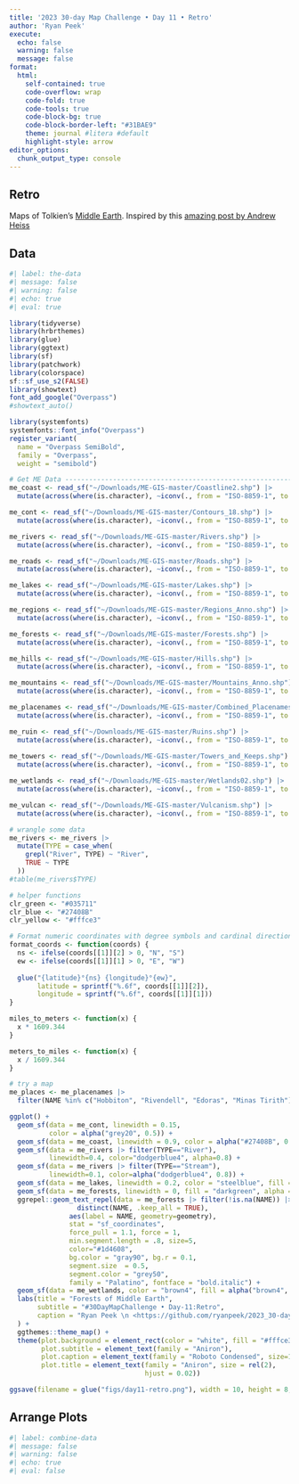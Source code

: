 ```yaml
---
title: '2023 30-day Map Challenge • Day 11 • Retro'
author: 'Ryan Peek'
execute:
  echo: false
  warning: false
  message: false
format: 
  html:
    self-contained: true
    code-overflow: wrap
    code-fold: true
    code-tools: true
    code-block-bg: true
    code-block-border-left: "#31BAE9"
    theme: journal #litera #default
    highlight-style: arrow
editor_options: 
  chunk_output_type: console
---
```


## Retro

Maps of Tolkien's [Middle Earth](https://github.com/jvangeld/ME-GIS). Inspired by this [amazing post by Andrew Heiss](https://www.andrewheiss.com/blog/2023/04/26/middle-earth-mapping-sf-r-gis/)


## Data

```r
#| label: the-data
#| message: false
#| warning: false
#| echo: true
#| eval: true

library(tidyverse)
library(hrbrthemes)
library(glue)
library(ggtext)
library(sf)
library(patchwork)
library(colorspace)
sf::sf_use_s2(FALSE)
library(showtext)
font_add_google("Overpass")
#showtext_auto()

library(systemfonts)
systemfonts::font_info("Overpass")
register_variant(
  name = "Overpass SemiBold",
  family = "Overpass",
  weight = "semibold")

# Get ME Data ----------------------------------------------------------------
me_coast <- read_sf("~/Downloads/ME-GIS-master/Coastline2.shp") |> 
  mutate(across(where(is.character), ~iconv(., from = "ISO-8859-1", to = "UTF-8")))

me_cont <- read_sf("~/Downloads/ME-GIS-master/Contours_18.shp") |> 
  mutate(across(where(is.character), ~iconv(., from = "ISO-8859-1", to = "UTF-8")))

me_rivers <- read_sf("~/Downloads/ME-GIS-master/Rivers.shp") |> 
  mutate(across(where(is.character), ~iconv(., from = "ISO-8859-1", to = "UTF-8")))

me_roads <- read_sf("~/Downloads/ME-GIS-master/Roads.shp") |> 
  mutate(across(where(is.character), ~iconv(., from = "ISO-8859-1", to = "UTF-8")))

me_lakes <- read_sf("~/Downloads/ME-GIS-master/Lakes.shp") |> 
  mutate(across(where(is.character), ~iconv(., from = "ISO-8859-1", to = "UTF-8")))

me_regions <- read_sf("~/Downloads/ME-GIS-master/Regions_Anno.shp") |> 
  mutate(across(where(is.character), ~iconv(., from = "ISO-8859-1", to = "UTF-8")))

me_forests <- read_sf("~/Downloads/ME-GIS-master/Forests.shp") |> 
  mutate(across(where(is.character), ~iconv(., from = "ISO-8859-1", to = "UTF-8")))

me_hills <- read_sf("~/Downloads/ME-GIS-master/Hills.shp") |> 
  mutate(across(where(is.character), ~iconv(., from = "ISO-8859-1", to = "UTF-8")))

me_mountains <- read_sf("~/Downloads/ME-GIS-master/Mountains_Anno.shp") |> 
  mutate(across(where(is.character), ~iconv(., from = "ISO-8859-1", to = "UTF-8")))

me_placenames <- read_sf("~/Downloads/ME-GIS-master/Combined_Placenames.shp") |> 
  mutate(across(where(is.character), ~iconv(., from = "ISO-8859-1", to = "UTF-8")))

me_ruin <- read_sf("~/Downloads/ME-GIS-master/Ruins.shp") |> 
  mutate(across(where(is.character), ~iconv(., from = "ISO-8859-1", to = "UTF-8")))
  
me_towers <- read_sf("~/Downloads/ME-GIS-master/Towers_and_Keeps.shp") |> 
  mutate(across(where(is.character), ~iconv(., from = "ISO-8859-1", to = "UTF-8")))

me_wetlands <- read_sf("~/Downloads/ME-GIS-master/Wetlands02.shp") |> 
  mutate(across(where(is.character), ~iconv(., from = "ISO-8859-1", to = "UTF-8")))

me_vulcan <- read_sf("~/Downloads/ME-GIS-master/Vulcanism.shp") |> 
  mutate(across(where(is.character), ~iconv(., from = "ISO-8859-1", to = "UTF-8")))

```

```r
# wrangle some data
me_rivers <- me_rivers |> 
  mutate(TYPE = case_when(
    grepl("River", TYPE) ~ "River",
    TRUE ~ TYPE
  ))
#table(me_rivers$TYPE)

```


```r
# helper functions
clr_green <- "#035711"
clr_blue <- "#27408B"
clr_yellow <- "#fffce3"

# Format numeric coordinates with degree symbols and cardinal directions
format_coords <- function(coords) {
  ns <- ifelse(coords[[1]][2] > 0, "N", "S")
  ew <- ifelse(coords[[1]][1] > 0, "E", "W")
  
  glue("{latitude}°{ns} {longitude}°{ew}",
       latitude = sprintf("%.6f", coords[[1]][2]),
       longitude = sprintf("%.6f", coords[[1]][1]))
}

miles_to_meters <- function(x) {
  x * 1609.344
}

meters_to_miles <- function(x) {
  x / 1609.344
}


```

```r
# try a map
me_places <- me_placenames |>  
  filter(NAME %in% c("Hobbiton", "Rivendell", "Edoras", "Minas Tirith"))

ggplot() +
  geom_sf(data = me_cont, linewidth = 0.15, 
          color = alpha("grey20", 0.5)) +
  geom_sf(data = me_coast, linewidth = 0.9, color = alpha("#27408B", 0.6)) +
  geom_sf(data = me_rivers |> filter(TYPE=="River"),
          linewidth=0.4, color="dodgerblue4", alpha=0.8) +
  geom_sf(data = me_rivers |> filter(TYPE=="Stream"),
          linewidth=0.1, color=alpha("dodgerblue4", 0.8)) +
  geom_sf(data = me_lakes, linewidth = 0.2, color = "steelblue", fill = alpha("steelblue", 0.8)) +
  geom_sf(data = me_forests, linewidth = 0, fill = "darkgreen", alpha = 0.8) +
  ggrepel::geom_text_repel(data = me_forests |> filter(!is.na(NAME)) |> 
                 distinct(NAME, .keep_all = TRUE),
               aes(label = NAME, geometry=geometry), 
               stat = "sf_coordinates", 
               force_pull = 1.1, force = 1,
               min.segment.length = .8, size=5,
               color="#1d4608",
               bg.color = "gray90", bg.r = 0.1,
               segment.size  = 0.5,
               segment.color = "grey50",
               family = "Palatino", fontface = "bold.italic") +
  geom_sf(data = me_wetlands, color = "brown4", fill = alpha("brown4", 0.8)) +
  labs(title = "Forests of Middle Earth",
       subtitle = "#30DayMapChallenge • Day-11:Retro",
       caption = "Ryan Peek \n <https://github.com/ryanpeek/2023_30-day-map-challenge/>",
  ) +
  ggthemes::theme_map() +
  theme(plot.background = element_rect(color = "white", fill = "#fffce3"),
        plot.subtitle = element_text(family = "Aniron"),
        plot.caption = element_text(family = "Roboto Condensed", size=14),
        plot.title = element_text(family = "Aniron", size = rel(2), 
                                  hjust = 0.02))

ggsave(filename = glue("figs/day11-retro.png"), width = 10, height = 8, dpi = 300)

```


## Arrange Plots

```r
#| label: combine-data
#| message: false
#| warning: false
#| echo: true
#| eval: false



```

